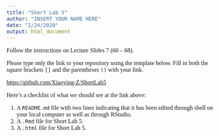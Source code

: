 ```yaml
---
title: "Short Lab 5"
author: "INSERT YOUR NAME HERE"
date: "2/24/2020"
output: html_document
---
```

<!--- Begin styling code. --->
<style type="text/css">
/* Whole document: */
body{
  font-family: "Palatino Linotype", "Book Antiqua", Palatino, serif;
  font-size: 12pt;
}
h1.title {
  font-size: 38px;
  text-align: center;
}
h4.author {
  font-size: 18px;
  text-align: center;
}
h4.date {
  font-size: 18px;
  text-align: center;
}
</style>
<!--- End styling code. --->



Follow the instructions on Lecture Slides 7 (60 -- 68).

Please type only the link to your repository using the template below. Fill in both the square brackets `[]` and the parentheses `()` with your link.


[https://github.com/Xiaoying-Z/ShortLab5](https://github.com/Xiaoying-Z/ShortLab5)

Here's a checklist of what we should see at the link above:

1. A `README.md` file with two lines indicating that it has been edited through shell on your local computer as well as through RStudio.
2. A `.Rmd` file for Short Lab 5.
3. A `.html` file for Short Lab 5.
